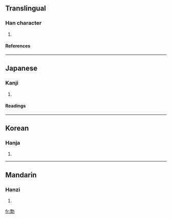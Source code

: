 ==Translingual==
===Han character===
{{Han char|rn=19|rad=力|as=11|sn=13|four=|canj=一火大尸 (MFKS)}}
# {{defn|Han}}
====References====
{{Han ref|kx=0149.030|dkj=02421|dj=0336.100|hdz=10379.030|uh=52E1|ud=21217}}
----
==Japanese==
===Kanji===
{{ja-kanji|grade=|rs=力11}}
# {{defn|Japanese}} 
====Readings====
{{ja-readings|on=[[へう]] (heu)|kun=[[かすめる]] (kasumeru)}}
----
==Korean==
===Hanja===
{{ko-hanja|hangeul=표|rv=pyo|mr=p'yo}}
# {{defn|Korean}}
----
==Mandarin==
===Hanzi===
{{cmn-hanzi|pin=[[piào]] (piao4)|wg=p'iao<sup>4</sup>}}
# {{defn|Mandarin}}

[[fr:勡]]